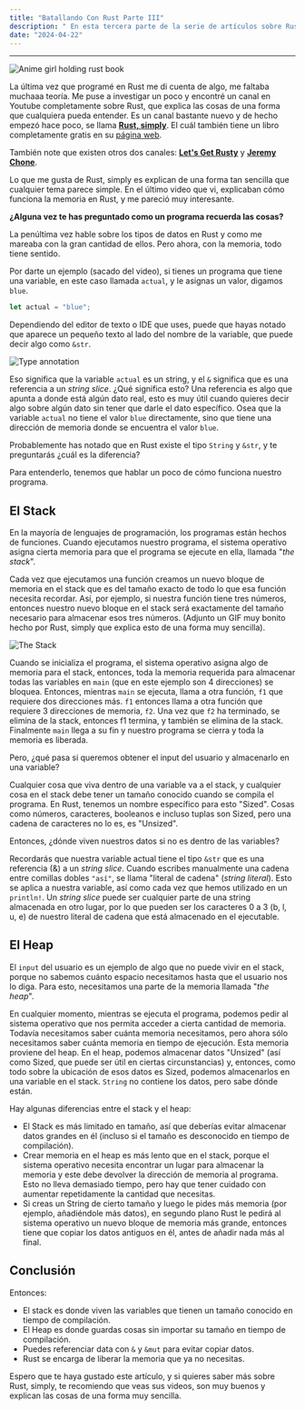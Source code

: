 ```yaml
---
title: "Batallando Con Rust Parte III"
description: " En esta tercera parte de la serie de artículos sobre Rust, veremos aspectos más teóricos sobre la memoria"
date: "2024-04-22"
---
```



---

![Anime girl holding rust book](@assets/Takebe_Saori_on_Web_Assembly_With_Rust-8f70c36b6823036ee259737b6088e2b8.webp)

La última vez que programé en Rust me di cuenta de algo, me faltaba muchaaa teoría. Me puse a investigar un poco y encontré un canal en Youtube completamente sobre Rust, que explica las cosas de una forma que cualquiera pueda entender. Es un canal bastante nuevo y de hecho empezó hace poco, se llama [**Rust, simply**](https://www.youtube.com/@RustSimply). El cuál también tiene un libro completamente gratis en su [página web](https://rust-simply.rs/).


También note que existen otros dos canales: [**Let's Get Rusty**](https://www.youtube.com/@letsgetrusty) y [**Jeremy Chone**](https://www.youtube.com/@JeremyChone).

Lo que me gusta de Rust, simply es explican de una forma tan sencilla que cualquier tema parece simple. En el último video que vi, explicaban cómo funciona la memoria en Rust, y me pareció muy interesante.

**¿Alguna vez te has preguntado como un programa recuerda las cosas?**

La penúltima vez hable sobre los tipos de datos en Rust y como me mareaba con la gran cantidad de ellos. Pero ahora, con la memoria, todo tiene sentido.

Por darte un ejemplo (sacado del video), si tienes un programa que tiene una variable, en este caso llamada `actual`, y le asignas un valor, digamos `blue`.

```rust
let actual = "blue";
```

Dependiendo del editor de texto o IDE que uses, puede que hayas notado que aparece un pequeño texto al lado del nombre de la variable, que puede decir algo como `&str`.

![Type annotation](@assets/type-annotation.webp)

Eso significa que la variable `actual` es un string, y el `&` significa que es una referencia a un _string slice_. ¿Qué significa esto? Una referencia es algo que apunta a donde está algún dato real, esto es muy útil cuando quieres decir algo sobre algún dato sin tener que darle el dato específico. Osea que la variable `actual` no tiene el valor `blue` directamente, sino que tiene una dirección de memoria donde se encuentra el valor `blue`.

Probablemente has notado que en Rust existe el tipo `String` y `&str`, y te preguntarás ¿cuál es la diferencia?

Para entenderlo, tenemos que hablar un poco de cómo funciona nuestro programa.

## El Stack

En la mayoría de lenguajes de programación, los programas están hechos de funciones. Cuando ejecutamos nuestro programa, el sistema operativo asigna cierta memoria para que el programa se ejecute en ella, llamada "_the stack_".

Cada vez que ejecutamos una función creamos un nuevo bloque de memoria en el stack que es del tamaño exacto de todo lo que esa función necesita recordar. Así, por ejemplo, si nuestra función tiene tres números, entonces nuestro nuevo bloque en el stack será exactamente del tamaño necesario para almacenar esos tres números. (Adjunto un GIF muy bonito hecho por Rust, simply que explica esto de una forma muy sencilla).

![The Stack](@assets/stack.gif)

Cuando se inicializa el programa, el sistema operativo asigna algo de memoria para el stack, entonces, toda la memoria requerida para almacenar todas las variables en `main` (que en este ejemplo son 4 direcciones) se bloquea. Entonces, mientras `main` se ejecuta, llama a otra función, `f1` que requiere dos direcciones más. `f1` entonces llama a otra función que requiere 3 direcciones de memoria, `f2`. Una vez que `f2` ha terminado, se elimina de la stack, entonces f1 termina, y también se elimina de la stack. Finalmente `main` llega a su fin y nuestro programa se cierra y toda la memoria es liberada.

Pero, ¿qué pasa si queremos obtener el input del usuario y almacenarlo en una variable?

Cualquier cosa que viva dentro de una variable va a el stack, y cualquier cosa en el stack debe tener un tamaño conocido cuando se compila el programa. En Rust, tenemos un nombre específico para esto "Sized". Cosas como números, caracteres, booleanos e incluso tuplas son Sized, pero una cadena de caracteres no lo es, es "Unsized".

Entonces, ¿dónde viven nuestros datos si no es dentro de las variables?

Recordarás que nuestra variable actual tiene el tipo `&str` que es una referencia (&) a un _string slice_. Cuando escribes manualmente una cadena entre comillas dobles `"así"`, se llama "literal de cadena" (_string literal_). Esto se aplica a nuestra variable, así como cada vez que hemos utilizado en un `println!`. Un _string slice_ puede ser cualquier parte de una string almacenada en otro lugar, por lo que pueden ser los caracteres 0 a 3 (b, l, u, e) de nuestro literal de cadena que está almacenado en el ejecutable.

## El Heap

El `input` del usuario es un ejemplo de algo que no puede vivir en el stack, porque no sabemos cuánto espacio necesitamos hasta que el usuario nos lo diga. Para esto, necesitamos una parte de la memoria llamada "_the heap_".

En cualquier momento, mientras se ejecuta el programa, podemos pedir al sistema operativo que nos permita acceder a cierta cantidad de memoria. Todavía necesitamos saber cuánta memoria necesitamos, pero ahora sólo necesitamos saber cuánta memoria en tiempo de ejecución. Esta memoria proviene del heap. En el heap, podemos almacenar datos "Unsized" (así como Sized, que puede ser útil en ciertas circunstancias) y, entonces, como todo sobre la ubicación de esos datos es Sized, podemos almacenarlos en una variable en el stack. `String` no contiene los datos, pero sabe dónde están.

Hay algunas diferencias entre el stack y el heap:

- El Stack es más limitado en tamaño, así que deberías evitar almacenar datos grandes en él (incluso si el tamaño es desconocido en tiempo de compilación).
- Crear memoria en el heap es más lento que en el stack, porque el sistema operativo necesita encontrar un lugar para almacenar la memoria y este debe devolver la dirección de memoria al programa. Esto no lleva demasiado tiempo, pero hay que tener cuidado con aumentar repetidamente la cantidad que necesitas.
- Si creas un String de cierto tamaño y luego le pides más memoria (por ejemplo, añadiéndole más datos), en segundo plano Rust le pedirá al sistema operativo un nuevo bloque de memoria más grande, entonces tiene que copiar los datos antiguos en él, antes de añadir nada más al final.

## Conclusión

Entonces:

- El stack es donde viven las variables que tienen un tamaño conocido en tiempo de compilación.
- El Heap es donde guardas cosas sin importar su tamaño en tiempo de compilación.
- Puedes referenciar data con `&` y `&mut` para evitar copiar datos.
- Rust se encarga de liberar la memoria que ya no necesitas.

Espero que te haya gustado este artículo, y si quieres saber más sobre Rust, simply, te recomiendo que veas sus videos, son muy buenos y explican las cosas de una forma muy sencilla.

